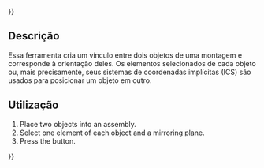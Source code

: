 {{UnfinishedDocu{{#translation:}}}}
<languages/>

{{Docnav
|[[Assembly3_ConstraintPointPlaneDistance|Point plane distance]]
|[[Assembly3_ConstraintMore|More]]
|[[Assembly3_Workbench|Assembly3]]
|IconL=Assembly_ConstraintPointLineDistance.svg
|IconR=Assembly_ConstraintMore.svg
|IconC=Assembly3_workbench_icon.svg
}}

{{GuiCommand
|Name=Assembly3 ConstraintSymmetric
|Icon=Assembly_ConstraintSymmetric.svg
|Workbenches=[[Assembly3_Workbench|Assembly3]]
}}

<span id="Description"></span>
== Descrição ==

Essa ferramenta cria um vínculo entre dois objetos de uma montagem e corresponde à orientação deles. Os elementos selecionados de cada objeto ou, mais precisamente, seus sistemas de coordenadas implícitas (ICS) são usados para posicionar um objeto em outro.

<span id="Usage"></span>
== Utilização == 

# Place two objects into an assembly.
# Select one element of each object and a mirroring plane.
# Press the {{Button|[[Image:Assembly_ConstraintSymmetric.svg|16px]] [[Assembly3_ConstraintSymmetric|Symmetric]]}} button.


{{Docnav
|[[Assembly3_ConstraintPointPlaneDistance|Point plane distance]]
|[[Assembly3_ConstraintMore|More]]
|[[Assembly3_Workbench|Assembly3]]
|IconL=Assembly_ConstraintPointLineDistance.svg
|IconR=Assembly_ConstraintMore.svg
|IconC=Assembly3_workbench_icon.svg
}}

{{Userdocnavi{{#translation:}}}}